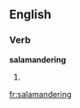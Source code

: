 ==English==

===Verb===
'''salamandering'''

# {{present participle of|[[salamander]]}}

[[fr:salamandering]]